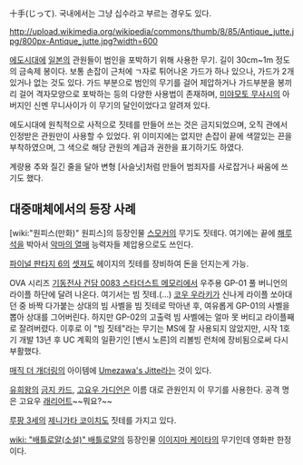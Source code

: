 十手(じって). 국내에서는 그냥 십수라고 부르는 경우도 있다.

http://upload.wikimedia.org/wikipedia/commons/thumb/8/85/Antique_jutte.jpg/800px-Antique_jutte.jpg?width=600

[[에도시대]]에 [[일본]]의 관원들이 범인을 포박하기 위해 사용한 무기. 길이 30cm~1m 정도의 금속제 봉이다. 보통 손잡이 근처에 ㄱ자로 튀어나온 가드가 하나 있으나, 가드가 2개 있거나 없는 것도 있다. 가드 부분으로 범인의 무기를 걸어 제압하거나 가드부분을 봉끼리 걸어 격자모양으로 포박하는 등의 다양한 사용법이 존재하며, [[미야모토 무사시]]의 아버지인 신멘 무니사이가 이 무기의 달인이었다고 알려져 있다.

에도시대에 원칙적으로 사적으로 짓테를 만들어 쓰는 것은 금지되었으며, 오직 관에서 인정받은 관원만이 사용할 수 있었다. 위 이미지에는 없지만 손잡이 끝에 색깔있는 끈을 부착하였으며, 그 색으로 해당 관원의 계급과 권한을 표기하기도 하였다.

계량용 추와 질긴 줄을 달아 변형 [사슬낫]처럼 만들어 범죄자를 사로잡거나 싸움에 쓰기도 했다.

== 대중매체에서의 등장 사례 ==
[wiki:"원피스(만화)" 원피스]의 등장인물 [[스모커]]의 무기도 짓테다. 여기에는 끝에 [[해루석]]을 박아서 [[악마의 열매]] 능력자들 제압용으로도 쓰인다.

[[파이널 판타지 6]]의 [[셋져]]도 헤이지의 짓테를 장비하여 돈을 던지는게 가능.

OVA 시리즈 [[기동전사 건담 0083 스타더스트 메모리]]에서 우주용 GP-01 풀 버니언의 라이플 하단에 달려 나온다. 여기서는 빔 짓테.(…) [[코우 우라키]]가 신나게 라이플 쏘아대던 중 바짝 다가붙는 상대의 빔 사벨을 빔 짓테로 막아낸 후, 여유롭게 GP-01의 사벨을 뽑아 상대를 그어버린다. 하지만 GP-02의 고출력 빔 사벨에는 얼마 못 버티고 라이플째로 잘려버렸다. 이후로 이 "빔 짓테"라는 무기는 MS에 잘 사용되지 않았지만, 시작 1호기 개발 13년 후 UC 계획의 일환기인 [밴시 노른]의 리볼빙 런처에 장비됨으로써 다시 부활했다. 

[[매직 더 개더링]]의 아이템에 [[Umezawa's Jitte]]라는 것이 있다.

[[유희왕]]의 [[금지 카드]], [[고요우 가디언]]은 이름 대로 관원인지 이 무기를 사용한다. 공격 명은 고요우 [[래리어트]]~~뭐요?~~

[[루팡 3세]]의 [[제니가타 코이치]]도 짓테를 가지고 있다.

[[wiki: "배틀로얄(소설)" 배틀로얄]]의 등장인물 [[이이지마 케이타]]의 무기인데 영화판 한정이다. 
